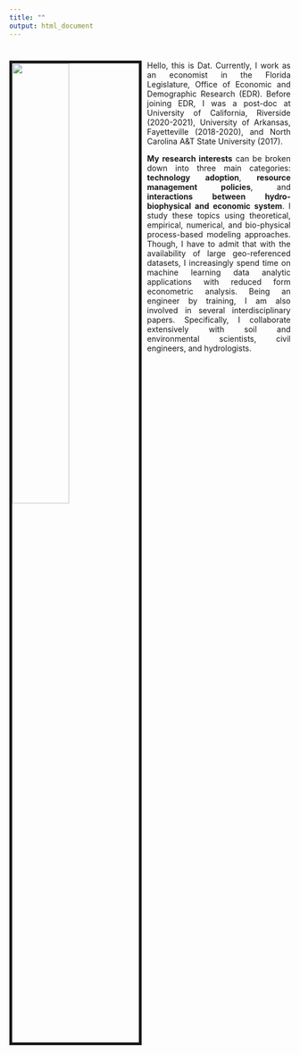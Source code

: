 ```yaml
---
title: ""
output: html_document
---
```


#
#
<link rel="stylesheet" href="style.css" type="text/css">

<img src="images/My_profile_pic_resized.jpg" style="width:45%; border:5px solid; margin-right: 10px" align="left">

<style>
body {
text-align: justify}
</style>

<!-- <style> -->
<!-- body { -->
<!-- text-align: justify -->
<!-- font-style: italic; color: black -->
<!-- font-family: times new roman} -->
<!-- </style> -->


Hello, this is Dat. Currently, I work as an economist in the Florida Legislature, Office of Economic and Demographic Research (EDR). Before joining EDR, I was a post-doc at University of California, Riverside (2020-2021), University of Arkansas, Fayetteville (2018-2020), and North Carolina A&T State University (2017). 


**My research interests** can be broken down into three main categories: **technology adoption**, **resource management policies**, and **interactions between hydro-biophysical and economic system**. I study these topics using theoretical, empirical, numerical, and bio-physical process-based modeling approaches. Though, I have to admit that with the availability of large geo-referenced datasets, I increasingly spend time on machine learning data analytic applications with reduced form econometric analysis. Being an engineer by training, I am also involved in several interdisciplinary papers. Specifically, I collaborate extensively with soil and environmental scientists, civil engineers, and hydrologists.

<!-- ####  -->
<!-- #### **Technology Adoption** -->
<!-- ### -->
<!-- ### -->

<!-- ### -->
<!-- #### **Resource Management Policies** -->
<!-- ### -->

<!-- ### -->
<!-- #### **Interactions Between Hydro-Biophysical and Economic System** -->
<!-- ### -->

